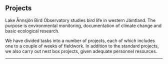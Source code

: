 
## Projects

Lake Ånnsjön Bird Observatory studies bird life in western Jämtland. The purpose is environmental monitoring, documentation of climate change and basic ecological research.

We have divided tasks into a number of projects, each of which includes one to a couple of weeks of fieldwork. In addition to the standard projects, we also carry out nest box projects, given adequate personnel resources.

---

<ProjectsGrid wrap />
